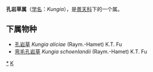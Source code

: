 {{Automatic Taxobox
| taxon = Kungia 
| authority = K. T. Fu
}}

'''孔岩草属'''（[[学名|学名]]：''Kungia''），是[[景天科|景天科]]下的一个属。

==下属物种==
* [[孔岩草|孔岩草]] ''Kungia aliciae'' (Raym.-Hamet) K.T. Fu
* [[弯毛孔岩草|弯毛孔岩草]] ''Kungia schoenlandii'' (Raym.-Hamet) K.T. Fu

{{taxonbar}}
[[Category:_孔岩草属|*]]
[[Category:_景天科|K]]